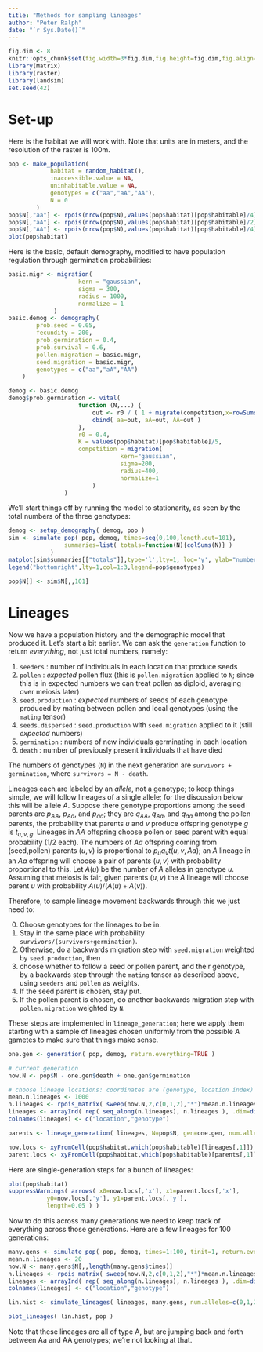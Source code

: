 ```yaml
---
title: "Methods for sampling lineages"
author: "Peter Ralph"
date: "`r Sys.Date()`"
---
```



```r
fig.dim <- 8
knitr::opts_chunk$set(fig.width=3*fig.dim,fig.height=fig.dim,fig.align='center')
library(Matrix)
library(raster)
library(landsim)
set.seed(42)
```

# Set-up

Here is the habitat we will work with.
Note that units are in meters, and the resolution of the raster is 100m.
```r
pop <- make_population(
            habitat = random_habitat(),
            inaccessible.value = NA,
            uninhabitable.value = NA,
            genotypes = c("aa","aA","AA"),
            N = 0
        )
pop$N[,"aa"] <- rpois(nrow(pop$N),values(pop$habitat)[pop$habitable]/4)
pop$N[,"aA"] <- rpois(nrow(pop$N),values(pop$habitat)[pop$habitable]/2)
pop$N[,"AA"] <- rpois(nrow(pop$N),values(pop$habitat)[pop$habitable]/4)
plot(pop$habitat)
```

Here is the basic, default demography,
modified to have population regulation through germination probabilities:
```r
basic.migr <- migration(
                    kern = "gaussian",
                    sigma = 300,
                    radius = 1000,
                    normalize = 1
             )
basic.demog <- demography(
        prob.seed = 0.05,
        fecundity = 200,
        prob.germination = 0.4,
        prob.survival = 0.6,
        pollen.migration = basic.migr,
        seed.migration = basic.migr,
        genotypes = c("aa","aA","AA")
    )

demog <- basic.demog
demog$prob.germination <- vital(
                    function (N,...) {
                        out <- r0 / ( 1 + migrate(competition,x=rowSums(N))/K )
                        cbind( aa=out, aA=out, AA=out )
                    },
                    r0 = 0.4,
                    K = values(pop$habitat)[pop$habitable]/5,
                    competition = migration(
                                kern="gaussian",
                                sigma=200,
                                radius=400,
                                normalize=1
                        )
                )
```


We'll start things off by running the model to stationarity, as seen by 
the total numbers of the three genotypes:
```r
demog <- setup_demography( demog, pop )
sim <- simulate_pop( pop, demog, times=seq(0,100,length.out=101),
                summaries=list( totals=function(N){colSums(N)} )
            )
matplot(sim$summaries[["totals"]],type='l',lty=1, log='y', ylab="number of individuals")
legend("bottomright",lty=1,col=1:3,legend=pop$genotypes)

pop$N[] <- sim$N[,,101]
```

# Lineages

Now we have a population history and the demographic model that produced it.
Let's start a bit earlier.
We can ask the `generation` function to return *everything*,
not just total numbers, namely:

1. `seeders` : number of individuals in each location that produce seeds
2. `pollen` : *expected* pollen flux (this is `pollen.migration` applied to `N`; since this is in expected numbers we can treat pollen as diploid, averaging over meiosis later)
3. `seed.production` : *expected* numbers of seeds of each genotype produced by mating between pollen and local genotypes (using the `mating` tensor)
4. `seeds.dispersed` : `seed.production` with `seed.migration` applied to it (still *expected* numbers)
5. `germination` : numbers of new individuals germinating in each location
6. `death` : number of previously present individuals that have died

The numbers of genotypes (`N`) in the next generation are `survivors + germination`,
where `survivors = N - death`.

Lineages each are labeled by an *allele*, not a genotype;
to keep things simple, we will follow lineages of a single allele; for the discussion below this will be allele $A$.
Suppose there genotype proportions among the seed parents are $p_{AA}$, $p_{Aa}$, and $p_{aa}$;
they are $q_{AA}$, $q_{Aa}$, and $q_{aa}$ among the pollen parents,
the probability that parents $u$ and $v$ produce offspring genotype $g$ is $t_{u,v,g}$.
Lineages in $AA$ offspring choose pollen or seed parent with equal probability (1/2 each).
The numbers of $Aa$ offspring coming from (seed,pollen) parents $(u,v)$ is proportional to $p_u q_v t(u,v,Aa)$;
an $A$ lineage in an $Aa$ offspring will choose a pair of parents $(u,v)$ with probability proportional to this.
Let $A(u)$ be the number of $A$ alleles in genotype $u$.
Assuming that meiosis is fair, given parents $(u,v)$ the $A$ lineage will choose parent $u$ with probability $A(u)/(A(u)+A(v))$.

Therefore,
to sample lineage movement backwards through this we just need to:

0.  Choose genotypes for the lineages to be in.
1.  Stay in the same place with probability `survivors/(survivors+germination)`.
2.  Otherwise, do a backwards migration step with `seed.migration` weighted by `seed.production`, then
3.  choose whether to follow a seed or pollen parent, and their genotype, by a backwards step through the `mating` tensor as described above,
    using `seeders` and `pollen` as weights.
4.  If the seed parent is chosen, stay put.
5.  If the pollen parent is chosen, do another backwards migration step with `pollen.migration` weighted by `N`.

These steps are implemented in `lineage_generation`;
here we apply them
starting with a sample of lineages chosen uniformly from the possible $A$ gametes to make sure that things make sense.

```r

one.gen <- generation( pop, demog, return.everything=TRUE )

# current generation
now.N <- pop$N - one.gen$death + one.gen$germination

# choose lineage locations: coordinates are (genotype, location index)
mean.n.lineages <- 1000
n.lineages <- rpois_matrix( sweep(now.N,2,c(0,1,2),"*")*mean.n.lineages/sum(now.N) )
lineages <- arrayInd( rep( seq_along(n.lineages), n.lineages ), .dim=dim(now.N) )
colnames(lineages) <- c("location","genotype")

parents <- lineage_generation( lineages, N=pop$N, gen=one.gen, num.alleles=c(0,1,2) )

now.locs <- xyFromCell(pop$habitat,which(pop$habitable)[lineages[,1]])
parent.locs <- xyFromCell(pop$habitat,which(pop$habitable)[parents[,1]])
```

Here are single-generation steps for a bunch of lineages:
```r
plot(pop$habitat)
suppressWarnings( arrows( x0=now.locs[,'x'], x1=parent.locs[,'x'], 
           y0=now.locs[,'y'], y1=parent.locs[,'y'], 
           length=0.05 ) )

```

Now to do this across many generations we need to keep track of everything across those generations.
Here are a few lineages for 100 generations:
```r

many.gens <- simulate_pop( pop, demog, times=1:100, tinit=1, return.everything=TRUE )
mean.n.lineages <- 20
now.N <- many.gens$N[,,length(many.gens$times)]
n.lineages <- rpois_matrix( sweep(now.N,2,c(0,1,2),"*")*mean.n.lineages/sum(now.N) )
lineages <- arrayInd( rep( seq_along(n.lineages), n.lineages ), .dim=dim(now.N) )
colnames(lineages) <- c("location","genotype")

lin.hist <- simulate_lineages( lineages, many.gens, num.alleles=c(0,1,2) )

plot_lineages( lin.hist, pop )

```

Note that these lineages are all of type A, but are jumping back and forth between Aa and AA genotypes;
we're not looking at that.
